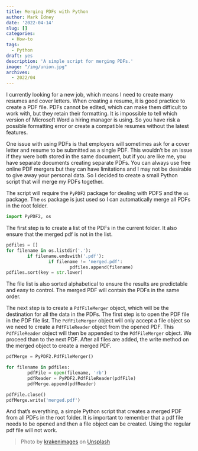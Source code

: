 ```yaml
---
title: Merging PDFs with Python
author: Mark Edney
date: '2022-04-14'
slug: []
categories:
  - How-to
tags:
  - Python
draft: yes
description: 'A simple script for merging PDFs.'
image: "/img/union.jpg"
archives:
  - 2022/04
---
```


I currently looking for a new job, which means I need to create many resumes and cover letters. When creating a resume, it is good practice to create a PDF file. PDFs cannot be edited, which can make them difficult to work with, but they retain their formatting. It is impossible to tell which version of Microsoft Word a hiring manager is using. So you have risk a possible formatting error or create a compatible resumes without the latest features. 

One issue with using PDFs is that employers will sometimes ask for a cover letter and resume to be submitted as a single PDF. This wouldn't be an issue if they were both stored in the same document, but if you are like me, you have separate documents creating separate PDFs. You can always use free online PDF mergers but they can have limitations and I may not be desirable to give away your personal data. So I decided to create a small Python script that will merge my PDFs together.  

The script will require the `PyPDF2` package for dealing with PDFS and the `os` package. The `os` package is just used so I can automatically merge all PDFs in the root folder.

```python
import PyPDF2, os
```

The first step is to create a list of the PDFs in the current folder. It also ensure that the merged pdf is not in the list. 

```python
pdfiles = []
for filename in os.listdir('.'):
        if filename.endswith('.pdf'):
                if filename != 'merged.pdf':
                        pdfiles.append(filename)
pdfiles.sort(key = str.lower)
```

The file list is also sorted alphabetical to ensure the results are predictable and easy to control. The merged PDF will contain the PDFs in the same order. 

The next step is to create a `PdfFileMerger` object, which will be the destination for all the data in the PDFs. The first step is to open the PDF file in the PDF file list. The `PdfFileMerger` object will only accept a file object so we need to create a `PdfFileReader` object from the opened PDF. This `PdfFileReader` object will then be appended to the `PdfFileMerger` object. We proceed than to the next PDF. After all files are added, the write method on the merged object to create a merged PDF.   

```python
pdfMerge = PyPDF2.PdfFileMerger()

for filename in pdfiles:
        pdfFile = open(filename, 'rb')
        pdfReader = PyPDF2.PdfFileReader(pdfFile)
        pdfMerge.append(pdfReader)

pdfFile.close()
pdfMerge.write('merged.pdf')
```

And that's everything, a simple Python script that creates a merged PDF from all PDFs in the root folder. It is important to remember that a pdf file needs to be opened and then a file object can be created. Using the regular pdf file will not work. 

> Photo by [krakenimages](https://unsplash.com/@krakenimages?utm_source=unsplash&utm_medium=referral&utm_content=creditCopyText) on [Unsplash](https://unsplash.com/s/photos/union?utm_source=unsplash&utm_medium=referral&utm_content=creditCopyText)
  